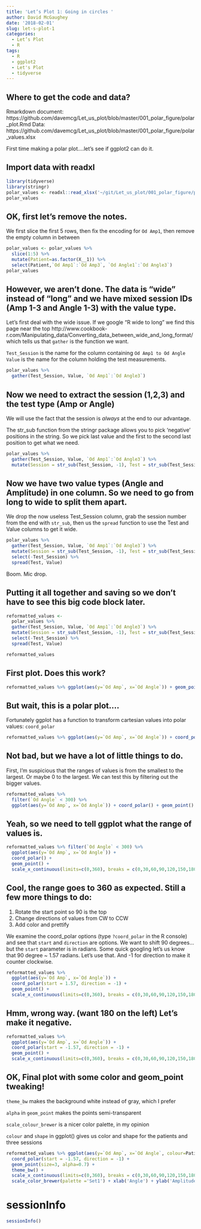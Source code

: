 ```yaml
---
title: 'Let’s Plot 1: Going in circles '
author: David McGaughey
date: '2018-02-01'
slug: let-s-plot-1
categories:
  - Let’s Plot
  - R
tags:
  - R
  - ggplot2
  - Let's Plot
  - tidyverse
---
```


## Where to get the code and data?
Rmarkdown document: https://github.com/davemcg/Let_us_plot/blob/master/001_polar_figure/polar_plot.Rmd
Data: https://github.com/davemcg/Let_us_plot/blob/master/001_polar_figure/polar_values.xlsx

First time making a polar plot....let's see if ggplot2 can do it.

## Import data with readxl
```r
library(tidyverse)
library(stringr)
polar_values <- readxl::read_xlsx('~/git/Let_us_plot/001_polar_figure/polar_values.xlsx')
polar_values
```

## OK, first let's remove the notes. 

We first slice the first 5 rows, then fix the encoding for `Od Amp1`, then remove the empty column in between
```r
polar_values <- polar_values %>% 
  slice(1:5) %>% 
  mutate(Patient=as.factor(X__1)) %>% 
  select(Patient,`Od Amp1`:`Od Amp3`, `Od Angle1`:`Od Angle3`)
polar_values
```

## However, we aren't done. The data is "wide" instead of "long" and we have mixed session IDs (Amp 1-3 and Angle 1-3) with the value type. 

Let's first deal with the wide issue. If we google "R wide to long" we find this page near the top http://www.cookbook-r.com/Manipulating_data/Converting_data_between_wide_and_long_format/ which tells us that `gather` is the function we want.

`Test_Session` is the name for the column containing `Od Amp1 to Od Angle`
`Value` is the name for the column holding the test measurements.
```r
polar_values %>% 
  gather(Test_Session, Value, `Od Amp1`:`Od Angle3`) 
```

## Now we need to extract the session (1,2,3) and the test type (Amp or Angle)

We will use the fact that the session is *always* at the end to our advantage.

The str_sub function from the stringr package allows you to pick 'negative' positions in the string. So we pick last value and the first to the second last position to get what we need.
```r
polar_values %>% 
  gather(Test_Session, Value, `Od Amp1`:`Od Angle3`) %>% 
  mutate(Session = str_sub(Test_Session, -1), Test = str_sub(Test_Session,1,-2))
```

## Now we have two value types (Angle and Amplitude) in one column. So we need to go from long to wide to split them apart. 

We drop the now useless Test_Session column, grab the session number from the end with `str_sub`,  then us the `spread` function to use the Test and Value columns to get it wide. 
```r
polar_values %>% 
  gather(Test_Session, Value, `Od Amp1`:`Od Angle3`) %>% 
  mutate(Session = str_sub(Test_Session, -1), Test = str_sub(Test_Session,1,-2)) %>% 
  select(-Test_Session) %>% 
  spread(Test, Value)

```

Boom. Mic drop.

## Putting it all together and saving so we don't have to see this big code block later. 
```r
reformatted_values <- 
  polar_values %>% 
  gather(Test_Session, Value, `Od Amp1`:`Od Angle3`) %>% 
  mutate(Session = str_sub(Test_Session, -1), Test = str_sub(Test_Session,1,-2)) %>% 
  select(-Test_Session) %>% 
  spread(Test, Value)

reformatted_values
```

## First plot. Does this work?
```r
reformatted_values %>% ggplot(aes(y=`Od Amp`, x=`Od Angle`)) + geom_point()
```

## But wait, this is a polar plot....

Fortunately ggplot has a function to transform cartesian values into polar values: `coord_polar`
```r
reformatted_values %>% ggplot(aes(y=`Od Amp`, x=`Od Angle`)) + coord_polar() + geom_point()
```

## Not bad, but we have a lot of little things to do. 

First, I'm  suspicious that the ranges of values is from the smallest to the largest. Or maybe 0 to the largest. We can test this by filtering out the bigger values.
```r
reformatted_values %>% 
  filter(`Od Angle` < 300) %>% 
  ggplot(aes(y=`Od Amp`, x=`Od Angle`)) + coord_polar() + geom_point()
```

## Yeah, so we need to tell ggplot what the range of values is. 
```r
reformatted_values %>% filter(`Od Angle` < 300) %>% 
  ggplot(aes(y=`Od Amp`, x=`Od Angle`)) + 
  coord_polar() + 
  geom_point() +
  scale_x_continuous(limits=c(0,360), breaks = c(0,30,60,90,120,150,180,210,240,270,300,330)) 
```

## Cool, the range goes to 360 as expected. Still a few more things to do: 

1. Rotate the start point so 90 is the top
2. Change directions of values from CW to CCW
3. Add color and prettify

We examine the coord_polar options (type `?coord_polar` in the R console) and see that `start` and `direction` are options. We want to shift 90 degrees...but the `start` parameter is in radians. Some quick googling let's us know that 90 degree ~ 1.57 radians. Let's use that. And -1 for direction to make it counter clockwise. 
```r
reformatted_values %>% 
  ggplot(aes(y=`Od Amp`, x=`Od Angle`)) + 
  coord_polar(start = 1.57, direction = -1) + 
  geom_point() +
  scale_x_continuous(limits=c(0,360), breaks = c(0,30,60,90,120,150,180,210,240,270,300,330)) 
```

## Hmm, wrong way. (want 180 on the left) Let's make it negative.
```r
reformatted_values %>% 
  ggplot(aes(y=`Od Amp`, x=`Od Angle`)) + 
  coord_polar(start = -1.57, direction = -1) + 
  geom_point() +
  scale_x_continuous(limits=c(0,360), breaks = c(0,30,60,90,120,150,180,210,240,270,300,330)) 
```


## OK, Final plot with some color and geom_point tweaking!

`theme_bw` makes the background white instead of gray, which I prefer

`alpha` in `geom_point` makes the points semi-transparent

`scale_colour_brewer` is a nicer color palette, in my opinion

`colour` and `shape` in ggplot() gives us color and shape for the patients and three sessions
```r
reformatted_values %>% ggplot(aes(y=`Od Amp`, x=`Od Angle`, colour=Patient, shape=Session)) + 
  coord_polar(start = -1.57, direction = -1) + 
  geom_point(size=3, alpha=0.7) + 
  theme_bw() + 
  scale_x_continuous(limits=c(0,360), breaks = c(0,30,60,90,120,150,180,210,240,270,300,330)) + 
  scale_color_brewer(palette ='Set1') + xlab('Angle') + ylab('Amplitude') + ggtitle('OD')
```

# sessionInfo
```r
sessionInfo()
```